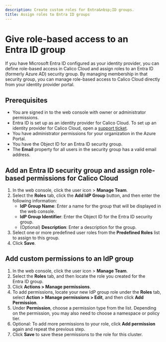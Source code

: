 ```yaml
---
description: Create custom roles for Entra&nbsp;ID groups.
title: Assign roles to Entra ID groups
---
```



# Give role-based access to an Entra&nbsp;ID group

If you have Microsoft Entra&nbsp;ID configured as your identity provider, you can define role-based access in Calico Cloud and assign roles to an Entra&nbsp;ID (formerly Azure AD) security group.
By managing membership in that security group, you can manage role-based access to Calico Cloud directly from your identity provider portal.

## Prerequisites

* You are signed in to the web console with owner or administrator permissions.
* Entra&nbsp;ID is set up as an identity provider for Calico Cloud.
  To set up an identity provider for Calico Cloud, open a [support ticket](https://support.tigera.io).
* You have administrator permissions for your organization in the Azure Portal.
* You have the Object ID for an Entra&nbsp;ID security group.
* The **Email** property for all users in the security group has a valid email address.

## Add an Entra&nbsp;ID security group and assign role-based permissions for Calico Cloud

1. In the web console, click the user icon <IconUser width="20"/> > **Manage Team**.
1. Select the **Roles** tab, click the **Add IdP Group** button, and then enter the following information:
   * **IdP Group Name**: Enter a name for the group that will be displayed in the web console.
   * **IdP Group Identifier**: Enter the Object ID for the Entra&nbsp;ID security group.
   * (Optional) **Description**: Enter a description for the group.
2. Select one or more predefined user roles from the **Predefined Roles** list to assign to this group.
1. Click **Save**.

## Add custom permissions to an IdP group

1. In the web console, click the user icon <IconUser width="20"/> > **Manage Team**.
1. Select the **Roles** tab, and then locate the role you created for the Entra&nbsp;ID group.
1. Click **Actions > Manage permissions**.
1. To add permissions, locate your new IdP group role under the **Roles** tab, select **Action > Manage permissions > Edit**, and then click **Add Permission**.
1. Under **Permission**, choose a permission type from the list.
   Depending on the permission, you may also need to choose a namespace or policy tier.
1. Optional: To add more permissions to your role, click **Add permission** again and repeat the previous step.
1. Click **Save** to save these permissions to the role for this cluster.
